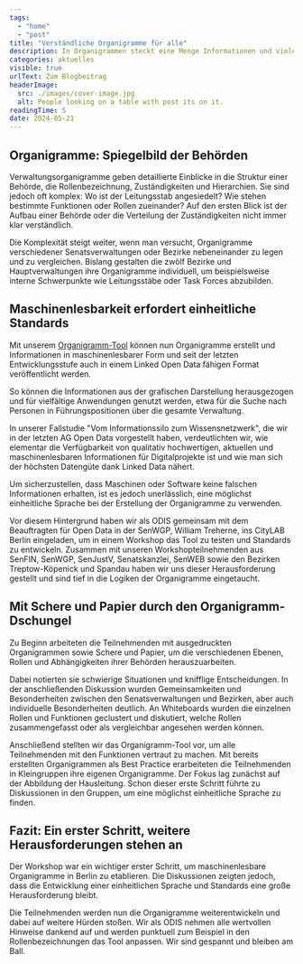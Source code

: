 ```yaml
---
tags:
  - "home"
  - "post"
title: "Verständliche Organigramme für alle"
description: In Organigrammen steckt eine Menge Informationen und viele Anwendungspotenziale, wenn es uns gelingt ihre Logiken zu verstehen und einheitliche Standards zu entwickeln. Wir haben versucht den Organigramm-Dschungel zu durchdringen.
categories: aktuelles
visible: true
urlText: Zum Blogbeitrag
headerImage:
  src: ./images/cover-image.jpg
  alt: People looking on a table with post its on it.
readingTime: 5
date: 2024-05-21
---
```


## Organigramme: Spiegelbild der Behörden

Verwaltungsorganigramme geben detaillierte Einblicke in die Struktur einer Behörde, die Rollenbezeichnung, Zuständigkeiten und Hierarchien. Sie sind jedoch oft komplex: Wo ist der Leitungsstab angesiedelt? Wie stehen bestimmte Funktionen oder Rollen zueinander? Auf den ersten Blick ist der Aufbau einer Behörde oder die Verteilung der Zuständigkeiten nicht immer klar verständlich.

Die Komplexität steigt weiter, wenn man versucht, Organigramme verschiedener Senatsverwaltungen oder Bezirke nebeneinander zu legen und zu vergleichen. Bislang gestalten die zwölf Bezirke und Hauptverwaltungen ihre Organigramme individuell, um beispielsweise interne Schwerpunkte wie Leitungsstäbe oder Task Forces abzubilden.




<ContentSection class="sm:px-6">
<ImageSection class="sm:container sm:mx-auto"
src={image}
caption="Auf dem Whiteboard wird deutlich, wie unterschiedlich allein die Organigramme der anwesenden Behörden sind."
/>
</ContentSection>


<ImageSection
src={image1}
caption="Anhand der einzelnen Organigramme haben wir die verschiedenen Funktionen und Rollen notiert und diskutiert."
/>



## Maschinenlesbarkeit erfordert einheitliche Standards

Mit unserem [Organigramm-Tool](https://organigramme.odis-berlin.de) können nun Organigramme erstellt und Informationen in maschinenlesbarer Form und seit der letzten Entwicklungsstufe auch in einem Linked Open Data fähigen Format veröffentlicht werden. 

<ProjectReference slug="2023-07-organigramm-tool" />

So können die Informationen aus der grafischen Darstellung herausgezogen und für vielfältige Anwendungen genutzt werden, etwa für die Suche nach Personen in Führungspositionen über die gesamte Verwaltung. 

In unserer Fallstudie "Vom Informationssilo zum Wissensnetzwerk", die wir in der letzten AG Open Data vorgestellt haben, verdeutlichten wir, wie elementar die Verfügbarkeit von qualitativ hochwertigen, aktuellen und maschinenlesbaren Informationen für Digitalprojekte ist und wie man sich der höchsten Datengüte dank Linked Data nähert.

<AktuellesReference slug="2024-03-28-linked-open-data" />

Um sicherzustellen, dass Maschinen oder Software keine falschen Informationen erhalten, ist es jedoch unerlässlich, eine möglichst einheitliche Sprache bei der Erstellung der Organigramme zu verwenden.



Vor diesem Hintergrund haben wir als ODIS gemeinsam mit dem Beauftragten für Open Data in der SenWGP, William Treherne, ins CityLAB Berlin eingeladen, um in einem Workshop das Tool zu testen und Standards zu entwickeln. Zusammen mit unseren Workshopteilnehmenden aus SenFIN, SenWGP, SenJustV, Senatskanzlei, SenWEB sowie den Bezirken Treptow-Köpenick und Spandau haben wir uns dieser Herausforderung gestellt und sind tief in die Logiken der Organigramme eingetaucht.


<ContentSection class="sm:px-6">
<ImageSection class="sm:container sm:mx-auto"
src={image2}
caption="Maike Mehrlaender von der SenWGP und Betül Özdemir, Zentrale Verantwortliche für Open Data in der Senatskanlzei sind mit guter Laune und motiviert dabei."
/>
</ContentSection>


<ImageSection
src={image3}
caption="Ein ODIS-Teammitglied stellt den Workshop-Teilnehmenden das Organigramm-Tool vor."
/>

## Mit Schere und Papier durch den Organigramm-Dschungel

Zu Beginn arbeiteten die Teilnehmenden mit ausgedruckten Organigrammen sowie Schere und Papier, um die verschiedenen Ebenen, Rollen und Abhängigkeiten ihrer Behörden herauszuarbeiten. 

Dabei notierten sie schwierige Situationen und knifflige Entscheidungen. In der anschließenden Diskussion wurden Gemeinsamkeiten und Besonderheiten zwischen den Senatsverwaltungen und Bezirken, aber auch individuelle Besonderheiten deutlich. An Whiteboards wurden die einzelnen Rollen und Funktionen geclustert und diskutiert, welche Rollen zusammengefasst oder als vergleichbar angesehen werden können.

Anschließend stellten wir das Organigramm-Tool vor, um alle Teilnehmenden mit den Funktionen vertraut zu machen. Mit bereits erstellten Organigrammen als Best Practice erarbeiteten die Teilnehmenden in Kleingruppen ihre eigenen Organigramme. Der Fokus lag zunächst auf der Abbildung der Hausleitung. Schon dieser erste Schritt führte zu Diskussionen in den Gruppen, um eine möglichst einheitliche Sprache zu finden.


<ContentSection class="sm:px-6">
<ImageSection class="sm:container sm:mx-auto"
src={image4}
caption="Julia Schabos von der SenFIN greift zur Schere und filitiert das Organigramm der SenFIN."
/>
</ContentSection>


<ImageSection
src={image5}
caption="Gemeinsam disktutieren wir die nächsten Schritte."
/>


## Fazit: Ein erster Schritt, weitere Herausforderungen stehen an

Der Workshop war ein wichtiger erster Schritt, um maschinenlesbare Organigramme in Berlin zu etablieren. Die Diskussionen zeigten jedoch, dass die Entwicklung einer einheitlichen Sprache und Standards eine große Herausforderung bleibt. 

Die Teilnehmenden werden nun die Organigramme weiterentwickeln und dabei auf weitere Hürden stoßen. Wir als ODIS nehmen alle wertvollen Hinweise dankend auf und werden punktuell zum Beispiel in den Rollenbezeichnungen das Tool anpassen. Wir sind gespannt und bleiben am Ball.



